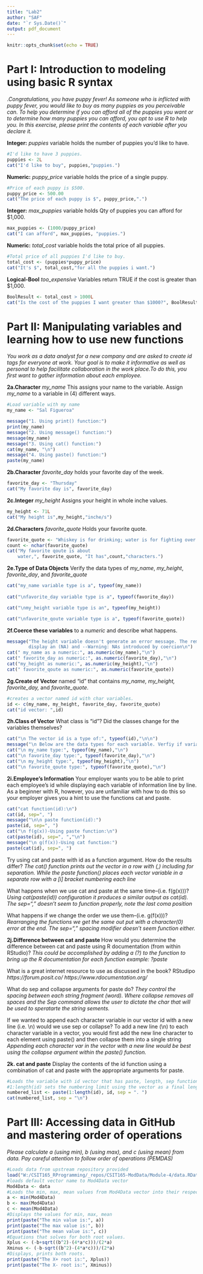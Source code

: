 ```yaml
---
title: "Lab2"
author: "SAF"
date: "`r Sys.Date()`"
output: pdf_document
---
```

```r
knitr::opts_chunk$set(echo = TRUE)
```

# Part I: Introduction to modeling using basic R syntax
.*Congratulations, you have puppy fever! As someone who is inflicted with puppy 
fever, you would like to buy as many puppies as you perceivable can. To help 
you determine if you can afford all of the puppies you want or to determine 
how many puppies you can afford, you opt to use R to help you. In this 
exercise, please print the contents of each variable after you declare it.*

**Integer:** *puppies* variable holds the number of puppies you’d like to have.
```R
#I'd like to have 3 puppies.
puppies <- 2L
cat("I'd like to buy", puppies,"puppies.")
```

**Numeric:** *puppy_price* variable holds the price of a single puppy.
```R
#Price of each puppy is $500.
puppy_price <- 500.00
cat("The price of each puppy is $", puppy_price,".")
```

**Integer:** *max_puppies* variable holds Qty of puppies you can afford for $1,000.
```R
max_puppies <- (1000/puppy_price)
cat("I can afford", max_puppies, "puppies.")
```

**Numeric:** *total_cost* variable holds the total price of all puppies.
```R
#Total price of all puppies I'd like to buy.
total_cost <- (puppies*puppy_price)
cat("It's $", total_cost,"for all the puppies i want.")
```

**Logical-Bool** *too_expensive* Variables return TRUE if the cost is greater than $1,000.
```R
BoolResult <- total_cost > 1000L
cat("Is the cost of the puppies I want greater than $1000?", BoolResult)
```

# Part II: Manipulating variables and learning how to use new functions

*You work as a data analyst for a new company and are asked to create id tags for everyone at work. Your goal is to make it informative as well as personal to help facilitate collaboration in the work place.To do this, you first want to gather information about each employee.*

**2a.Character** *my_name* This assigns your name to the variable.
Assign *my_name* to a variable in (4) different ways.
```R
#Load variable with my name
my_name <- "Sal Figueroa"

message("1. Using print() function:")
print(my_name)
message("2. Using message() function:")
message(my_name)
message("3. Using cat() function:")
cat(my_name, "\n")
message("4. Using paste() function:")
paste(my_name)
```


**2b.Character** *favorite_day* holds your favorite day of the week.
```R
favorite_day <- "Thursday"
cat("My favorite day is", favorite_day)
```


**2c.Integer** *my_height* Assigns your height in whole inche values.
```R
my_height <- 71L
cat("My height is",my_height,"inche/s")
```


**2d.Characters** *favorite_quote* Holds your favorite quote.
```R
favorite_quote <- "Whiskey is for drinking; water is for fighting over."
count <- nchar(favorite_quote)
cat("My favorite qoute is about 
    water,", favorite_quote, "It has",count,"characters.")
```


**2e.Type of Data Objects** Verify the data types of *my_name*, *my_height*, *favorite_day*, and *favorite_quote*
```R

cat("my_name variable type is a", typeof(my_name))
    
cat("\nfavorite_day variable type is a", typeof(favorite_day))

cat("\nmy_height variable type is an", typeof(my_height))

cat("\nfavorite_qoute variable type is a", typeof(favorite_quote))

```


**2f.Coerce these variables** to a *numeric* and describe what happens.
```R
message("The height variable doesn't generate an error message. The remaining variables 
        display an (NA) and --Warning: NAs introduced by coercion\n")
cat(" my_name as a numeric:", as.numeric(my_name),"\n")
cat(" favorite_day as numeric:", as.numeric(favorite_day),"\n")
cat("my_height as numeric:", as.numeric(my_height),"\n")
cat(" favorite_qoute as numeric:", as.numeric(favorite_quote))
```

**2g.Create of Vector** named "id" that contains *my_name, my_height, favorite_day,* and *favorite_quote*.
```R
#creates a vector named id with char variables.
id <- c(my_name, my_height, favorite_day, favorite_quote)
cat("id vector: ",id)
```

**2h.Class of Vector** What class is "id"? Did the classes change for the variables themselves?
```R
cat("\n The vector id is a type of:", typeof(id),"\n\n")
message("\n Below are the data types for each variable. Verfiy if variables weren't altered")
cat("\n my_name type:", typeof(my_name),"\n")
cat("\n favorite_day type:", typeof(favorite_day),"\n")
cat("\n my_height type:", typeof(my_height),"\n")
cat("\n favorite_qoute type:", typeof(favorite_quote),"\n")
```

**2i.Employee's Information** Your employer wants you to be able to print each employee’s id while displaying each variable of information line by line. As a beginner with R, however, you are unfamiliar with how to do this so your employer gives you a hint to use the functions cat and paste.
```R
cat("cat function(id):\n")
cat(id, sep=", ")
message("\n\n paste function(id):")
paste(id, sep=", ")
cat("\n f(g(x))-Using paste function:\n")
cat(paste(id), sep=", ","\n")
message("\n g(f(x))-Using cat function:")
paste(cat(id), sep=", ")
```
Try using cat and paste with id as a function argument.
How do the results differ?
*The cat() function prints out the vector in a row with (,) including for separation.*
*While the paste function() places each vector variable in a separate row with a [i] bracket numbering each line*

What happens when we use cat and paste at the same time--(i.e. f(g(x)))?
*Using cat(paste(id)) configuration it produces a similar output as cat(id).*
*The sep="," doesn't seem to function properly, note the last coma position*

What happens if we change the order we use them--(i.e. g(f(x)))?
*Rearranging the functions we get the same out put with a character(0) error at the end.*
*The sep="," spacing modifier doesn't seem function either.*


**2j.Difference between cat and paste **
How would you determine the difference between 
cat and paste using R documentation (from within RStudio)?
*This could be accomplished by adding a (?) to the function to bring up the R documentation for each function*
*example: ?paste*

What is a great internet resource to use as discussed in the book? RStudipo
*https://forum.posit.co/*
*https://www.rdocumentation.org/*

What do sep and collapse arguments for paste do?
*They control the spacing between each string fragment (word). Where collapse removes all spaces and the Sep command allows the user to dictate the char that will be used to speratarte the string sements.*

If we wanted to append each character variable in our vector id with a new line (i.e. \\n) would we use sep or collapse?
To add a new line (\\n) to each character variable in a vector, you would first add the new line character to each element using paste() and then collapse them into a single string
*Appending each character var in the vector with a new line would be best using the collapse argument within the paste() function.*

**2k. cat and paste** Display the contents of the id function using a combination of cat and paste with the appropriate arguments for paste.
```R
#Loads the variable with id vector that has paste, length, sep function acting on it.
#1:length(id) sets the numbering limit using the vector as a final length limit. 
numbered_list <- paste(1:length(id), id, sep = ". ")
cat(numbered_list, sep = "\n")
```


# Part III: Accessing data in GitHub and mastering order of operations

*Please calculate a (using min), b (using max), and c (using mean) from data. Pay careful attention to follow order of operations (PEMDAS)*
```R
#Loads data from upstream repository provided
load("W:/CSIT165_RProgramming/_repos/CSIT165-ModData/Module-4/data.RData")
#loads default vector name to Mod4Data vector
Mod4Data <- data
#Loads the min, max, mean values from Mod4Data vector into their respective variables.
a <- min(Mod4Data)
b <- max(Mod4Data)
c <- mean(Mod4Data)
#Displays the values for min, max, mean
print(paste("The min value is:", a))
print(paste("The max value is:", b))
print(paste("The mean value is:", c))
#Equations that solves for both root values.
Xplus <- (-b+sqrt((b^2)-(4*a*c)))/(2*a)
Xminus <- (-b-sqrt((b^2)-(4*a*c)))/(2*a)
#Displays, prints both roots.
print(paste("The X+ root is:", Xplus))
print(paste("The X- root is:", Xminus))
```